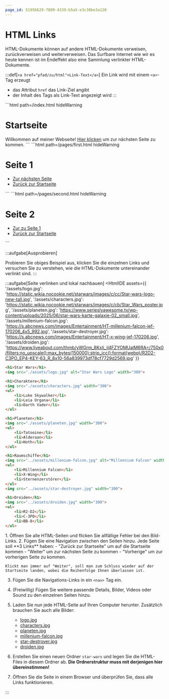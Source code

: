 ```yaml
---
page_id: 51956629-7889-4339-b5a5-e3c30be3a120
---
```




# HTML Links

HTML-Dokumente können auf andere HTML-Dokumente verweisen, zurückverweisen und weiterverweisen. Das Surfbare Internet wie wir es heute kennen ist im Endeffekt also eine Sammlung verlinkter HTML-Dokumente.


:::def[`<a href="pfad/zu/html">Link-Text</a>`]
Ein Link wird mit einem `<a>`-Tag erzeugt
- das Attribut `href` das Link-Ziel angibt
- der Inhalt des Tags als Link-Text angezeigt wird
:::

<HtmlIDE>
```html path=/index.html hideWarning
<h1>Startseite</h1>
Willkommen auf meiner Webseite!
<a href="./pages/first.html">Hier klicken</a> um zur nächsten Seite zu kommen.
```
```html path=/pages/first.html hideWarning
<h1>Seite 1</h1>
<ul>
    <li>
        <a href="./second.html">Zur nächsten Seite</a>
    </li>
    <li>
        <a href="../index.html">Zurück zur Startseite</a>
    </li>
</ul>
```
```html path=/pages/second.html hideWarning
<h1>Seite 2</h1>
<ul>
    <li>
        <a href="./first.html">Zur zu Seite 1</a>
    </li>
    <li>
        <a href="../index.html">Zurück zur Startseite</a>
    </li>
</ul>
```
</HtmlIDE>

:::aufgabe[Ausprobieren]
<Answer type="state" id="754a95c2-41a7-4dde-af3a-3afc6fa5151c" />

Probieren Sie obiges Beispiel aus, klicken Sie die einzelnen Links und versuchen Sie zu verstehen, wie die HTML-Dokumente untereinander verlinkt sind.
:::

:::aufgabe[Seite verlinken und lokal nachbauen]
<HtmlIDE
    assets={{
        '/assets/logo.jpg': 'https://static.wikia.nocookie.net/starwars/images/c/cc/Star-wars-logo-new-tall.jpg',
        '/assets/characters.jpg': 'https://static.wikia.nocookie.net/starwars/images/c/cb/Star_Wars_poster.jpg',
        '/assets/planeten.jpg': 'https://www.serieslyawesome.tv/wp-content/uploads/2025/06/star-wars-karte-galaxie-02_small.jpg',
        '/assets/millenium-falcon.jpg': 'https://s.abcnews.com/images/Entertainment/HT-millenium-falcon-jef-170206_4x5_992.jpg',
        '/assets/star-destroyer.jpg': 'https://s.abcnews.com/images/Entertainment/HT-x-wing-jef-170206.jpg',
        '/assets/droiden.jpg': 'https://www.liveabout.com/thmb/yWGrm_8Kxli_jl4FZYOMUalM6RA=/750x0/filters:no_upscale():max_bytes(150000):strip_icc():format(webp)/R2D2-C3PO_EP4-KEY-63_R_8x10-56a839973df78cf7729d2569.jpg'
    }}
>
```html path=/index.html id=fe87d47a-6022-4ff4-834f-3247cf34966f
<h1>Star Wars</h1>
<img src="./assets/logo.jpg" alt="Star Wars Logo" width="300">
```
```html path=/charaktere.html id=191e249c-ddef-41d8-9c40-7c1af00973f7
<h1>Charaktere</h1>
<img src="./assets/characters.jpg" width="300">
<ul>
    <li>Luke Skywalker</li>
    <li>Leia Organa</li>
    <li>Darth Vader</li>
</ul>
```
```html path=/planeten.html id=eaaa57f6-0396-4b17-a4b9-dcde96eb642d
<h1>Planeten</h1>
<img src="./assets/planeten.jpg" width="300">
<ul>
    <li>Tatooine</li>
    <li>Alderaan</li>
    <li>Hoth</li>
</ul>
```
```html path=/technologie/raumschiffe.html id=3b25b473-fe17-4db6-8a40-868a8a8e7fb6
<h1>Raumschiffe</h1>
<img src="../assets/millenium-falcon.jpg" alt="Millennium Falcon" width="300">
<ul>
    <li>Millennium Falcon</li>
    <li>X-Wing</li>
    <li>Sternenzerstörer</li>
</ul>
<img src="../assets/star-destroyer.jpg" width="300">
```
```html path=/technologie/droiden.html id=d796693c-f03b-4129-8451-c4cdb810320f
<h1>Droiden</h1>
<img src="../assets/droiden.jpg" width="300">
<ul>
    <li>R2-D2</li>
    <li>C-3PO</li>
    <li>BB-8</li>
</ul>
```
</HtmlIDE>

<ProgressState id="6adae2c9-96b8-426a-b173-7499001765d0">
1. Öffnen Sie alle HTML-Seiten und flicken Sie allfällige Fehler bei den Bild-Links.
2. Fügen Sie eine Navigation zwischen den Seiten hinzu. Jede Seite soll **3 Links** haben:
    - "Zurück zur Startseite" um auf die Startseite kommen
    - "Weiter" um zur nächsten Seite zu kommen
    - "Vorherige" um zur vorherigen Seite zu kommen.

    Klickt man immer auf "Weiter", soll man zum Schluss wieder auf der Startseite landen, wobei die Reihenfolge Ihnen überlassen ist.
3. Fügen Sie die Navigations-Links in ein `<nav>` Tag ein.
4. (Freiwillig) Fügen Sie weitere passende Details, Bilder, Videos oder Sound zu den einzelnen Seiten hinzu.
5. Laden Sie nun jede HTML-Seite auf Ihren Computer herunter. Zusätzlich brauchen Sie auch alle Bilder:
    - <a download="logo.jpg" target="_blank" href="https://static.wikia.nocookie.net/starwars/images/c/cc/Star-wars-logo-new-tall.jpg">logo.jpg</a>
    - <a download="characters.jpg" target="_blank" href="https://static.wikia.nocookie.net/starwars/images/c/cb/Star_Wars_poster.jpg">characters.jpg</a>
    - <a download="planeten.jpg" target="_blank" href="https://www.serieslyawesome.tv/wp-content/uploads/2025/06/star-wars-karte-galaxie-02_small.jpg">planeten.jpg</a>
    - <a download="millenium-falcon.jpg" target="_blank" href="https://s.abcnews.com/images/Entertainment/HT-millenium-falcon-jef-170206_4x5_992.jpg">millenium-falcon.jpg</a>
    - <a download="star-destroyer.jpg" target="_blank" href="https://s.abcnews.com/images/Entertainment/HT-x-wing-jef-170206.jpg">star-destroyer.jpg</a>
    - <a download="droiden.jpg" target="_blank" href="https://www.liveabout.com/thmb/yWGrm_8Kxli_jl4FZYOMUalM6RA=/750x0/filters:no_upscale():max_bytes(150000):strip_icc():format(webp)/R2D2-C3PO_EP4-KEY-63_R_8x10-56a839973df78cf7729d2569.jpg">droiden.jpg</a>

6. Erstellen Sie einen neuen Ordner `star-wars` und legen Sie die HTML-Files in diesem Ordner ab. **Die Ordnerstruktur muss mit derjenigen hier übereinstimmen!**
7. Öffnen Sie die Seite in einem Browser und überprüfen Sie, dass alle Links funktionieren.
</ProgressState>
:::
